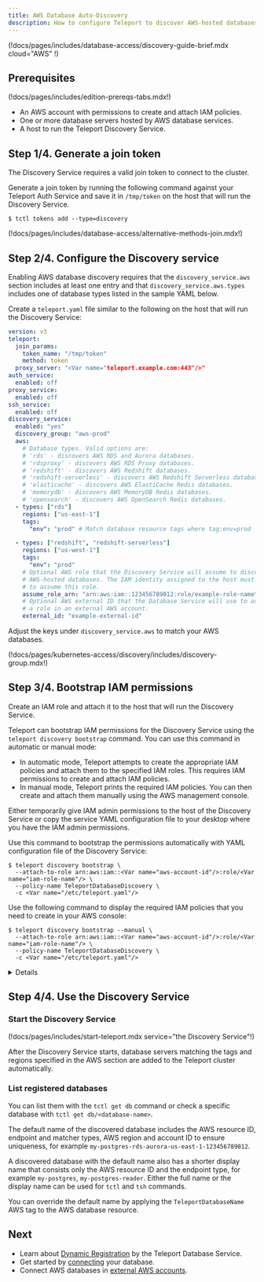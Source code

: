 ```yaml
---
title: AWS Database Auto-Discovery
description: How to configure Teleport to discover AWS-hosted databases.
---
```


(!docs/pages/includes/database-access/discovery-guide-brief.mdx cloud="AWS" !)

## Prerequisites

(!docs/pages/includes/edition-prereqs-tabs.mdx!)

- An AWS account with permissions to create and attach IAM policies.
- One or more database servers hosted by AWS database services.
- A host to run the Teleport Discovery Service.

## Step 1/4. Generate a join token

The Discovery Service requires a valid join token to connect to the cluster.

Generate a join token by running the following command against your Teleport
Auth Service and save it in `/tmp/token` on the host that will run the
Discovery Service.

```code
$ tctl tokens add --type=discovery
```

(!docs/pages/includes/database-access/alternative-methods-join.mdx!)

## Step 2/4. Configure the Discovery service

Enabling AWS database discovery requires that the `discovery_service.aws`
section includes at least one entry and that `discovery_service.aws.types`
includes one of database types listed in the sample YAML below. 

Create a `teleport.yaml` file similar to the following on the host that will
run the Discovery Service:

```yaml
version: v3
teleport:
  join_params:
    token_name: "/tmp/token"
    method: token
  proxy_server: "<Var name="teleport.example.com:443"/>"
auth_service:
  enabled: off
proxy_service:
  enabled: off
ssh_service:
  enabled: off
discovery_service:
  enabled: "yes"
  discovery_group: "aws-prod"
  aws:
    # Database types. Valid options are:
    # 'rds' - discovers AWS RDS and Aurora databases.
    # 'rdsproxy' - discovers AWS RDS Proxy databases.
    # 'redshift' - discovers AWS Redshift databases.
    # 'redshift-serverless' - discovers AWS Redshift Serverless databases.
    # 'elasticache' - discovers AWS ElastiCache Redis databases.
    # 'memorydb' - discovers AWS MemoryDB Redis databases.
    # 'opensearch' - discovers AWS OpenSearch Redis databases.
  - types: ["rds"]
    regions: ["us-east-1"]
    tags:
      "env": "prod" # Match database resource tags where tag:env=prod

  - types: ["redshift", "redshift-serverless"]
    regions: ["us-west-1"]
    tags:
      "env": "prod"
    # Optional AWS role that the Discovery Service will assume to discover
    # AWS-hosted databases. The IAM identity assigned to the host must be able
    # to assume this role.
    assume_role_arn: "arn:aws:iam::123456789012:role/example-role-name"
    # Optional AWS external ID that the Database Service will use to assume
    # a role in an external AWS account.
    external_id: "example-external-id"
```

Adjust the keys under `discovery_service.aws` to match your AWS databases.

(!docs/pages/kubernetes-access/discovery/includes/discovery-group.mdx!)

## Step 3/4. Bootstrap IAM permissions

Create an IAM role and attach it to the host that will run the Discovery
Service.

Teleport can bootstrap IAM permissions for the Discovery Service using the
`teleport discovery bootstrap` command. You can use this command in automatic
or manual mode:

- In automatic mode, Teleport attempts to create the appropriate IAM policies
  and attach them to the specified IAM roles. This requires IAM permissions to
  create and attach IAM policies.
- In manual mode, Teleport prints the required IAM policies. You can then create
  and attach them manually using the AWS management console.

<Tabs>
  <TabItem label="Automatic">
  Either temporarily give IAM admin permissions to the host of the Discovery
  Service or copy the service YAML configuration file to your desktop where you
  have the IAM admin permissions.

  Use this command to bootstrap the permissions automatically with YAML
  configuration file of the Discovery Service:

  ```code
  $ teleport discovery bootstrap \
    --attach-to-role arn:aws:iam::<Var name="aws-account-id"/>:role/<Var name="iam-role-name"/> \
    --policy-name TeleportDatabaseDiscovery \
    -c <Var name="/etc/teleport.yaml"/>
  ```
  </TabItem>

  <TabItem label="Manual">
  Use the following command to display the required IAM policies that you need
  to create in your AWS console:

  ```code
  $ teleport discovery bootstrap --manual \
    --attach-to-role arn:aws:iam::<Var name="aws-account-id"/>:role/<Var name="iam-role-name"/> \
    --policy-name TeleportDatabaseDiscovery \
    -c <Var name="/etc/teleport.yaml"/>
  ```
  </TabItem>
</Tabs>

<Details title="Bootstrapping with assume_role_arn in config">
When `assume_role_arn` is configured for AWS matchers, `teleport discovery
bootstrap` command determines the permissions required for the bootstrap target
AWS IAM identity using the following logic:

- When the target does not match `assume_role_arn` in any AWS matcher in the
  configuration file, the target is assumed to be the Teleport Discovery
  Service's AWS IAM identity and permissions are bootstrapped for all the AWS
  matchers without `assume_role_arn`.
- When an `--attach-to-role` target matches an `assume_role_arn` setting for
  AWS matchers in the configuration file, permissions are bootstrapped only for
  those AWS matchers.

You will need to run the bootstrap command once with the Teleport Discovery
Service's IAM identity as the policy attachment target, and once for each AWS
IAM role that is used for `assume_role_arn`.
</Details>

## Step 4/4. Use the Discovery Service

### Start the Discovery Service

(!docs/pages/includes/start-teleport.mdx service="the Discovery Service"!)

After the Discovery Service starts, database servers matching the tags and
regions specified in the AWS section are added to the Teleport cluster
automatically.

### List registered databases

You can list them with the `tctl get db` command or check a specific database
with `tctl get db/<database-name>`.

The default name of the discovered database includes the AWS resource ID,
endpoint and matcher types, AWS region and account ID to ensure uniqueness, for
example `my-postgres-rds-aurora-us-east-1-123456789012`.

A discovered database with the default name also has a shorter display name
that consists only the AWS resource ID and the endpoint type, for example
`my-postgres`, `my-postgres-reader`. Either the full name or the display name
can be used for `tctl` and `tsh` commands.

You can override the default name by applying the `TeleportDatabaseName` AWS
tag to the AWS database resource.

## Next
- Learn about [Dynamic Registration](./dynamic-registration.mdx) by the
  Teleport Database Service.
- Get started by [connecting](../guides.mdx) your database.
- Connect AWS databases in [external AWS accounts](./aws-cross-account.mdx).
